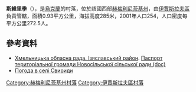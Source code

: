 {{Expand language|1=uk|time=2021-06-18T06:53:34+00:00}}
{{coord|49|54|14|N|26|52|36|E|scale:100000|display=title}}

'''斯維里季'''（{{lang-uk|Свириди}}），是[[烏克蘭|烏克蘭]]的村落，位於該國西部[[赫梅利尼茨基州|赫梅利尼茨基州]]，由[[伊賈斯拉夫區|伊賈斯拉夫區]]負責管轄，面積0.93平方公里，海拔高度285米，2001年人口254，人口密度每平方公里272.5人。

==參考資料==
* [https://web.archive.org/web/20160306105422/http://oblrada.km.ua/district/show/15 Хмельницька обласна рада. Ізяславський район]. [https://web.archive.org/web/20141227091309/http://oblrada.km.ua/userfiles/%D0%9F%D0%B0%D1%81%D0%BF%D0%BE%D1%80%D1%82%20%D0%9D_%D0%A1%D0%B5%D0%BB%D0%BE_2011.doc Паспорт територіальної громади Новосільської сільської ради (doc)]
* [http://weather.in.ua/ua/hmel'nickaja/23385 Погода в селі Свириди]{{Wayback|url=http://weather.in.ua/ua/hmel%27nickaja/23385 |date=20111220122615 }}
{{DEFAULTSORT:Свириди}}
[[Category:赫梅利尼茨基州村落|Category:赫梅利尼茨基州村落]]
[[Category:伊賈斯拉夫區村落|Category:伊賈斯拉夫區村落]]
{{Khmelnytskyi-geo-stub}}